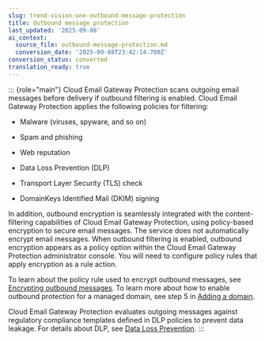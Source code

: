 ```yaml
---
slug: trend-vision-one-outbound-message-protection
title: Outbound message protection
last_updated: '2025-09-08'
ai_context:
  source_file: outbound-message-protection.md
  conversion_date: '2025-09-08T23:42:14.700Z'
conversion_status: converted
translation_ready: true
---
```


::: {role="main"}
Cloud Email Gateway Protection scans outgoing email messages before delivery if outbound filtering is enabled. Cloud Email Gateway Protection applies the following policies for filtering:

- Malware (viruses, spyware, and so on)

- Spam and phishing

- Web reputation

- Data Loss Prevention (DLP)

- Transport Layer Security (TLS) check

- DomainKeys Identified Mail (DKIM) signing

In addition, outbound encryption is seamlessly integrated with the content-filtering capabilities of Cloud Email Gateway Protection, using policy-based encryption to secure email messages. The service does not automatically encrypt email messages. When outbound filtering is enabled, outbound encryption appears as a policy option within the Cloud Email Gateway Protection administrator console. You will need to configure policy rules that apply encryption as a rule action.

To learn about the policy rule used to encrypt outbound messages, see [Encrypting outbound messages](encrypting-outbound-messages.mdx). To learn more about how to enable outbound protection for a managed domain, see step 5 in [Adding a domain](adding-domain.mdx).

Cloud Email Gateway Protection evaluates outgoing messages against regulatory compliance templates defined in DLP policies to prevent data leakage. For details about DLP, see [Data Loss Prevention](data-loss-prevention-email-security.mdx).
:::
